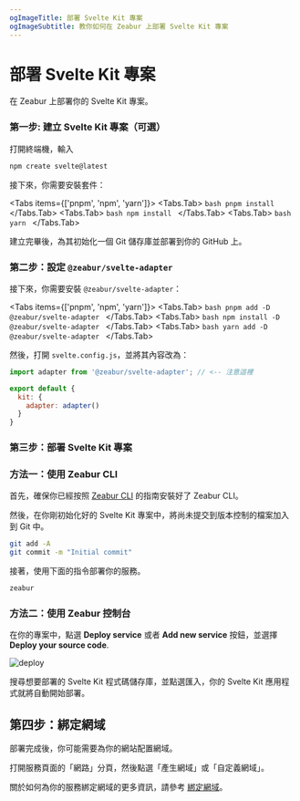 ```yaml
---
ogImageTitle: 部署 Svelte Kit 專案
ogImageSubtitle: 教你如何在 Zeabur 上部署 Svelte Kit 專案
---
```



# 部署 Svelte Kit 專案

在 Zeabur 上部署你的 Svelte Kit 專案。

### 第一步: 建立 Svelte Kit 專案（可選）

打開終端機，輸入

```bash
npm create svelte@latest
```

接下來，你需要安裝套件：

<Tabs items={['pnpm', 'npm', 'yarn']}>
  <Tabs.Tab>
    ```bash
    pnpm install
    ```
  </Tabs.Tab>
  <Tabs.Tab>
    ```bash
    npm install
    ```
  </Tabs.Tab>
  <Tabs.Tab>
    ```bash
    yarn
    ```
  </Tabs.Tab>
</Tabs>

建立完畢後，為其初始化一個 Git 儲存庫並部署到你的 GitHub 上。

### 第二步：設定 `@zeabur/svelte-adapter`

接下來，你需要安裝 `@zeabur/svelte-adapter`：

<Tabs items={['pnpm', 'npm', 'yarn']}>
  <Tabs.Tab>
    ```bash
    pnpm add -D @zeabur/svelte-adapter
    ```
  </Tabs.Tab>
  <Tabs.Tab>
    ```bash
    npm install -D @zeabur/svelte-adapter
    ```
  </Tabs.Tab>
  <Tabs.Tab>
    ```bash
    yarn add -D @zeabur/svelte-adapter
    ```
  </Tabs.Tab>
</Tabs>

然後，打開 `svelte.config.js`，並將其內容改為：

```js
import adapter from '@zeabur/svelte-adapter'; // <-- 注意這裡

export default {
  kit: {
    adapter: adapter()
  }
}
```

### 第三步：部署 Svelte Kit 專案

### 方法一：使用 Zeabur CLI

首先，確保你已經按照 [Zeabur CLI](/deploy/deploy-in-cli) 的指南安裝好了 Zeabur CLI。

然後，在你剛初始化好的 Svelte Kit 專案中，將尚未提交到版本控制的檔案加入到 Git 中。

```bash
git add -A
git commit -m "Initial commit"
```

接著，使用下面的指令部署你的服務。

```bash
zeabur
```

### 方法二：使用 Zeabur 控制台

在你的專案中，點選 **Deploy service** 或者 **Add new service** 按鈕，並選擇 **Deploy your source code**.

![deploy](/deploy/common/select-service.en-US.png)

搜尋想要部署的 Svelte Kit 程式碼儲存庫，並點選匯入，你的 Svelte Kit 應用程式就將自動開始部署。

## 第四步：綁定網域

部署完成後，你可能需要為你的網站配置網域。

打開服務頁面的「網路」分頁，然後點選「產生網域」或「自定義網域」。

關於如何為你的服務綁定網域的更多資訊，請參考 [綁定網域](/deploy/domain-binding)。
